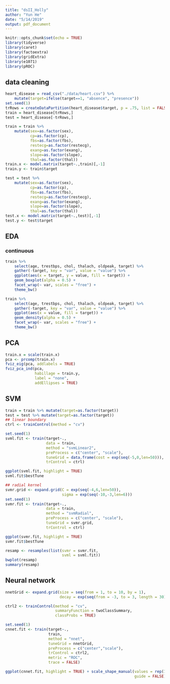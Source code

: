 ```yaml
---
title: "dsII_Holly"
author: "Yun He"
date: "5/14/2019"
output: pdf_document
---
```


```r
knitr::opts_chunk$set(echo = TRUE)
library(tidyverse)
library(caret)
library(factoextra)
library(gridExtra)
library(e1071)
library(pROC)
```

## data cleaning
```r
heart_disease = read_csv("./data/heart.csv") %>% 
    mutate(target=ifelse(target==1, "absence", "presence"))
set.seed(1)
trRows = createDataPartition(heart_disease$target, p = .75, list = FALSE)
train = heart_disease[trRows,]
test = heart_disease[-trRows,]

train = train %>% 
    mutate(sex=as.factor(sex),
           cp=as.factor(cp),
           fbs=as.factor(fbs),
           restecg=as.factor(restecg),
           exang=as.factor(exang),
           slope=as.factor(slope),
           thal=as.factor(thal))
train.x <- model.matrix(target~.,train)[,-1]
train.y <- train$target

test = test %>% 
    mutate(sex=as.factor(sex),
           cp=as.factor(cp),
           fbs=as.factor(fbs),
           restecg=as.factor(restecg),
           exang=as.factor(exang),
           slope=as.factor(slope),
           thal=as.factor(thal))
test.x <- model.matrix(target~.,test)[,-1]
test.y <- test$target
```

## EDA

### continuous
```r
train %>%
    select(age, trestbps, chol, thalach, oldpeak, target) %>% 
    gather(-target, key = "var", value = "value") %>% 
    ggplot(aes(x = target, y = value, fill = target)) +
    geom_boxplot(alpha = 0.5) +
    facet_wrap(~ var, scales = "free") +
    theme_bw()

train %>%
    select(age, trestbps, chol, thalach, oldpeak, target) %>% 
    gather(-target, key = "var", value = "value") %>% 
    ggplot(aes(x = value, fill = target)) +
    geom_density(alpha = 0.5) +
    facet_wrap(~ var, scales = "free") +
    theme_bw()


```



## PCA
```r
train.x = scale(train.x)
pca <- prcomp(train.x)
fviz_eig(pca, addlabels = TRUE)
fviz_pca_ind(pca,
             habillage = train.y,
             label = "none",
             addEllipses = TRUE)
```

## SVM
```r
train = train %>% mutate(target=as.factor(target))
test = test %>% mutate(target=as.factor(target))
## linear boundary
ctrl <- trainControl(method = "cv")

set.seed(1)
svml.fit <- train(target~., 
                  data = train, 
                  method = "svmLinear2",
                  preProcess = c("center", "scale"),
                  tuneGrid = data.frame(cost = exp(seq(-5,0,len=50))),
                  trControl = ctrl)

ggplot(svml.fit, highlight = TRUE)
svml.fit$bestTune

## radial kernel
svmr.grid <- expand.grid(C = exp(seq(-4,6,len=50)),
                         sigma = exp(seq(-10,-3,len=6)))
set.seed(1)             
svmr.fit <- train(target~., 
                  data = train,
                  method = "svmRadial",
                  preProcess = c("center", "scale"),
                  tuneGrid = svmr.grid,
                  trControl = ctrl)

ggplot(svmr.fit, highlight = TRUE)
svmr.fit$bestTune

resamp <- resamples(list(svmr = svmr.fit, 
                         svml = svml.fit))
bwplot(resamp)
summary(resamp)
```

## Neural network
```r
nnetGrid <- expand.grid(size = seq(from = 1, to = 10, by = 1), 
                        decay = exp(seq(from = -3, to = 3, length = 30)))

ctrl2 <- trainControl(method = "cv", 
                      summaryFunction = twoClassSummary,
                      classProbs = TRUE)

set.seed(1)
cnnet.fit <- train(target~.,
                   train,
                   method = "nnet",
                   tuneGrid = nnetGrid,
                   preProcess = c("center","scale"),
                   trControl = ctrl2,
                   metric = "ROC",
                   trace = FALSE)

ggplot(cnnet.fit, highlight = TRUE) + scale_shape_manual(values = rep(19,10), 
                                                         guide = FALSE)
```


